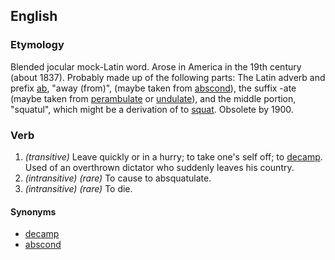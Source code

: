 ==English==

===Etymology===
Blended jocular mock-Latin word. Arose in America in the 19th century (about 1837). Probably made up of the following parts: The Latin adverb and prefix [[ab]], "away (from)", (maybe taken from [[abscond]]), the suffix -ate (maybe taken from [[perambulate]] or [[undulate]]), and the middle portion, "squatul", which might be a derivation of to [[squat]]. Obsolete by 1900.

===Verb===
{{en-infl-reg-other-e|absquatulat|e}}
# ''(transitive)'' Leave quickly or in a hurry; to take one's self off; to [[decamp]]. Used of an overthrown dictator who suddenly leaves his country. 
# ''(intransitive) (rare)'' To cause to absquatulate.
# ''(intransitive) (rare)'' To die.

====Synonyms====
*[[decamp]]
*[[abscond]]